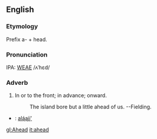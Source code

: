 ==English==
===Etymology===
Prefix a- + head.

===Pronunciation===
IPA: [[WEAE]] /ʌˈhɛd/

===Adverb===
# In or to the front; in advance; onward.
#:    The island bore but a little ahead of us. --Fielding.


*{{nv}}: [[alą́ąjį']]

[[gl:Ahead]]
[[it:ahead]]